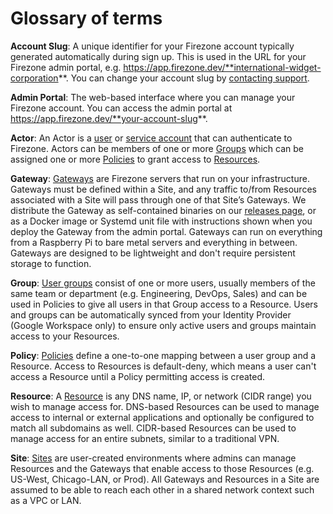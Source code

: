 # Glossary of terms

**Account Slug**: A unique identifier for your Firezone account typically
generated automatically during sign up. This is used in the URL for your
Firezone admin portal, e.g.
https://app.firezone.dev/**international-widget-corporation**. You can change
your account slug by [contacting support](mailto:support@firezone.dev).

**Admin Portal**: The web-based interface where you can manage your Firezone
account. You can access the admin portal at
https://app.firezone.dev/**your-account-slug**.

**Actor**: An Actor is a [user](/kb/deploy/users) or
[service account](/kb/authenticate/service-accounts) that can authenticate to
Firezone. Actors can be members of one or more [Groups](/kb/deploy/groups) which
can be assigned one or more [Policies](/kb/deploy/policies) to grant access to
[Resources](/kb/deploy/resources).

**Gateway**: [Gateways](/kb/deploy/gateways) are Firezone servers that run on
your infrastructure. Gateways must be defined within a Site, and any traffic
to/from Resources associated with a Site will pass through one of that Site’s
Gateways. We distribute the Gateway as self-contained binaries on our
[releases page](https://github.com/firezone/firezone/releases), or as a Docker
image or Systemd unit file with instructions shown when you deploy the Gateway
from the admin portal. Gateways can run on everything from a Raspberry Pi to
bare metal servers and everything in between. Gateways are designed to be
lightweight and don't require persistent storage to function.

**Group**: [User groups](/kb/deploy/groups) consist of one or more users,
usually members of the same team or department (e.g. Engineering, DevOps, Sales)
and can be used in Policies to give all users in that Group access to a
Resource. Users and groups can be automatically synced from your Identity
Provider (Google Workspace only) to ensure only active users and groups maintain
access to your Resources.

**Policy**: [Policies](/kb/deploy/policies) define a one-to-one mapping between
a user group and a Resource. Access to Resources is default-deny, which means a
user can't access a Resource until a Policy permitting access is created.

**Resource**: A [Resource](/kb/deploy/resources) is any DNS name, IP, or network
(CIDR range) you wish to manage access for. DNS-based Resources can be used to
manage access to internal or external applications and optionally be configured
to match all subdomains as well. CIDR-based Resources can be used to manage
access for an entire subnets, similar to a traditional VPN.

**Site**: [Sites](/kb/deploy/sites) are user-created environments where admins
can manage Resources and the Gateways that enable access to those Resources
(e.g. US-West, Chicago-LAN, or Prod). All Gateways and Resources in a Site are
assumed to be able to reach each other in a shared network context such as a VPC
or LAN.
